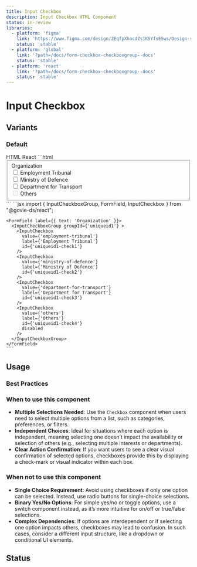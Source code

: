 ```yaml
---
title: Input Checkbox
description: Input Checkbox HTML Component
status: in-review
libraries:
  - platform: 'figma'
    link: 'https://www.figma.com/design/ZEqfpXhocdZs1K5YfsE5ws/Design-system?node-id=5205-2026&t=sOPBcSILxOa8Sc8a-4'
    status: 'stable'
  - platform: 'global'
    link: '?path=/docs/form-checkbox-checkboxgroup--docs'
    status: 'stable'
  - platform: 'react'
    link: '?path=/docs/form-checkbox-checkboxgroup--docs'
    status: 'stable'
---
```


# Input Checkbox

## Variants

### Default

<ComponentContainer>
  <FormField label={{ text: 'Organization' }}>
    <InputCheckboxGroup groupId={'uniqueid1'}>
      <InputCheckbox
        value={'employment-tribunal'}
        label={'Employment Tribunal'}
        id={'uniqueid1-check1'}
      />
      <InputCheckbox
        value={'ministry-of-defence'}
        label={'Ministry of Defence'}
        id={'uniqueid1-check2'}
      />
      <InputCheckbox
        value={'department-for-transport'}
        label={'Department for Transport'}
        id={'uniqueid1-check3'}
      />
      <InputCheckbox
        value={'others'}
        label={'Others'}
        id={'uniqueid1-check4'}
        disabled
      />
    </InputCheckboxGroup>
  </FormField>
</ComponentContainer>

<Tabs id="tab3">
  <TabList>
    <TabItem value="tab31" checked>HTML</TabItem>
    <TabItem value="tab33">React</TabItem>
  </TabList>
  <TabPanel value="tab31">
  ```html
  <fieldset data-module="gieds-checkboxes">
    <label class="gi-text-md gi-label gi-mb-2">Organization</label>
      <div class="gi-input-group-container">
        <div class="gi-input-group-options-container">
          <div class="gi-input-group-options-stacked">
            <div class="gi-input-checkbox-container">
              <input type="checkbox" id="UniqueID-check1" class="gi-input-checkbox-medium" aria-labelledby="UniqueID-check1-label" name="UniqueID" value="employment-tribunal">
              <label id="UniqueID-check1-label" for="UniqueID-check1">Employment Tribunal</label>
            </div>
            <div class="gi-input-checkbox-container">
              <input type="checkbox" id="UniqueID-check2" class="gi-input-checkbox-medium" aria-labelledby="UniqueID-check2-label" name="UniqueID" value="ministry-of-defence">
              <label id="UniqueID-check2-label" for="UniqueID-check2">Ministry of Defence</label>
            </div>
            <div class="gi-input-checkbox-container">
              <input type="checkbox" id="UniqueID-check3" class="gi-input-checkbox-medium" aria-labelledby="UniqueID-check3-label" name="UniqueID" value="department-for-transport">
              <label id="UniqueID-check3-label" for="UniqueID-check3">Department for Transport</label>
            </div>
            <div class="gi-input-checkbox-container">
              <input type="checkbox" id="UniqueID-check4" class="gi-input-checkbox-medium" aria-labelledby="UniqueID-check4-label" disabled="" name="UniqueID" value="others">
              <label id="UniqueID-check4-label" for="UniqueID-check4">Others</label>
            </div>
          </div>
        </div>
      </div>
  </fieldset>
  ```
  </TabPanel>
  <TabPanel value="tab33">
    ```jsx
    import { InputCheckboxGroup, FormField, InputCheckbox } from "@govie-ds/react";
      
    <FormField label={{ text: 'Organization' }}>
      <InputCheckboxGroup groupId={'uniqueid1'} >
        <InputCheckbox
          value={'employment-tribunal'}
          label={'Employment Tribunal'}
          id={'uniqueid1-check1'}
        />
        <InputCheckbox
          value={'ministry-of-defence'}
          label={'Ministry of Defence'}
          id={'uniqueid1-check2'}
        />
        <InputCheckbox
          value={'department-for-transport'}
          label={'Department for Transport'}
          id={'uniqueid1-check3'}
        />
        <InputCheckbox
          value={'others'}
          label={'Others'}
          id={'uniqueid1-check4'}
          disabled
        />
      </InputCheckboxGroup>
    </FormField>
    ```
  </TabPanel>
</Tabs>

## Usage

### Best Practices

### When to use this component

- **Multiple Selections Needed**: Use the `Checkbox` component when users need to select multiple options from a list, such as categories, preferences, or filters.
- **Independent Choices**: Ideal for situations where each option is independent, meaning selecting one doesn’t impact the availability or selection of others (e.g., selecting multiple interests or departments).
- **Clear Action Confirmation**: If you want users to see a clear visual confirmation of selected options, checkboxes provide this by displaying a check-mark or visual indicator within each box.

### When not to use this component

- **Single Choice Requirement**: Avoid using checkboxes if only one option can be selected. Instead, use radio buttons for single-choice selections.
- **Binary Yes/No Options**: For simple yes/no or toggle options, use a switch component instead, as it’s more intuitive for on/off or true/false selections.
- **Complex Dependencies**: If options are interdependent or if selecting one option impacts others, checkboxes may lead to confusion. In such cases, consider a different input structure, like a dropdown or conditional UI elements.

## Status

<ComponentStatusBlock componentId="input-checkbox" />
